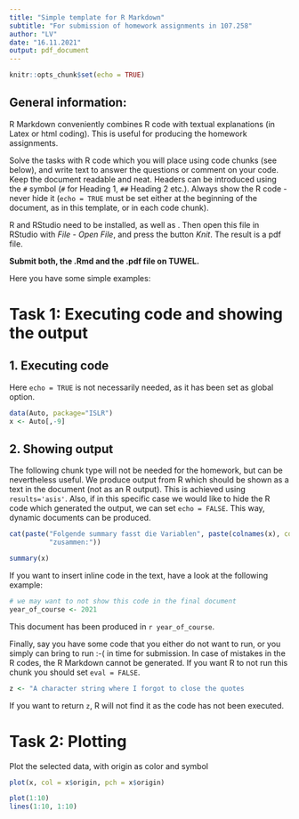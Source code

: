 ```yaml
---
title: "Simple template for R Markdown"
subtitle: "For submission of homework assignments in 107.258"
author: "LV"
date: "16.11.2021"
output: pdf_document
---
```


```r
knitr::opts_chunk$set(echo = TRUE)
```

## General information:

R Markdown conveniently combines R code with textual explanations (in Latex or html coding). This is useful for producing the homework assignments. 

Solve the tasks with R code which you will place using code chunks (see below), and write text to answer the questions or comment on your code.  Keep the document readable and neat. Headers can be introduced using the `#` symbol (`#` for Heading 1, `##` Heading 2 etc.).
Always show the R code - never hide it (`echo = TRUE` must be set either at the beginning of the document, as in this template, or in each code chunk).

R and RStudio need to be installed, as well as \LaTeX. Then open this file in RStudio with
*File - Open File*, and press the button *Knit*. The result is a pdf file. 

**Submit both, the .Rmd and the .pdf file on TUWEL.**

Here you have some simple examples:

# Task 1: Executing code and showing the output

## 1. Executing code

Here `echo = TRUE` is not necessarily needed, as it has been set as global option.

```r
data(Auto, package="ISLR")
x <- Auto[,-9]
```

## 2. Showing output



The following chunk type will not be needed for the homework, but can be nevertheless useful. 
We produce output from R which should be shown as a text in the document (not as an R output). This is achieved using `results='asis'`. Also, if in this specific case we would like to hide the R code which generated the output, we can set `echo = FALSE`. This way, dynamic documents can be produced.

```r
cat(paste("Folgende summary fasst die Variablen", paste(colnames(x), collapse = ", "),
          "zusammen:"))
```
```r
summary(x)
```


If you want to insert inline code in the text, have a look at the following example:

```r
# we may want to not show this code in the final document
year_of_course <- 2021
```

This document has been produced in `r year_of_course`. 

Finally, say you have some code that you either do not want to run, or you simply can bring to run :-( in time for submission. In case of mistakes in the R codes, the R Markdown cannot be generated. If you want R to not run this chunk you should set `eval = FALSE`.

```r
z <- "A character string where I forgot to close the quotes
```
If you want to return `z`, R will not find it as the code has not been executed.


# Task 2: Plotting

Plot the selected data, with origin as color and symbol

```r
plot(x, col = x$origin, pch = x$origin)
```

```r
plot(1:10)
lines(1:10, 1:10)
```